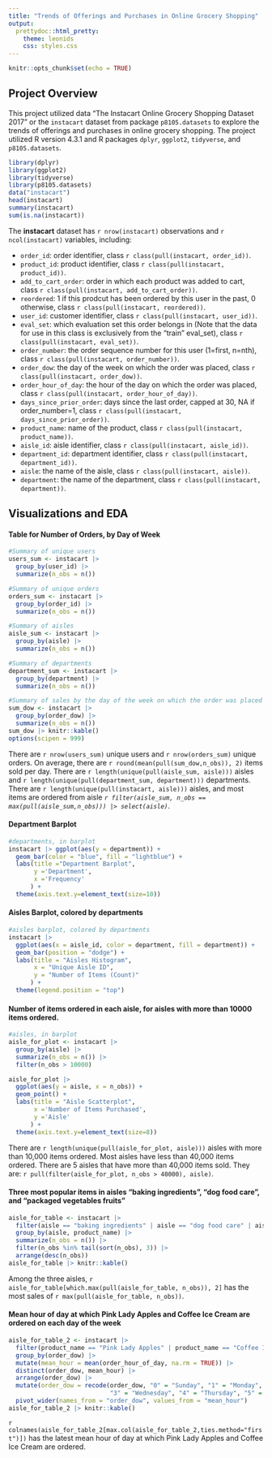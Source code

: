 ```yaml
---
title: "Trends of Offerings and Purchases in Online Grocery Shopping"
output: 
  prettydoc::html_pretty:
    theme: leonids
    css: styles.css
---
```


```r
knitr::opts_chunk$set(echo = TRUE)
```

## Project Overview

This project utilized data “The Instacart Online Grocery Shopping Dataset 2017” or the `instacart` dataset from package `p8105.datasets` to explore the trends of offerings and purchases in online grocery shopping. The project utilized R version 4.3.1 and R packages `dplyr`, `ggplot2`, `tidyverse`, and `p8105.datasets`. 

```r
library(dplyr)
library(ggplot2)
library(tidyverse)
library(p8105.datasets)
data("instacart")
head(instacart)
summary(instacart)
sum(is.na(instacart))
```

The **instacart** dataset has `r nrow(instacart)` observations and `r ncol(instacart)` variables, including: 

* `order_id`: order identifier, class `r class(pull(instacart, order_id))`.
* `product_id`: product identifier, class `r class(pull(instacart, product_id))`.
* `add_to_cart_order`: order in which each product was added to cart, class `r class(pull(instacart, add_to_cart_order))`.
* `reordered`: 1 if this prodcut has been ordered by this user in the past, 0 otherwise, class `r class(pull(instacart, reordered))`.
* `user_id`: customer identifier, class `r class(pull(instacart, user_id))`.
* `eval_set`: which evaluation set this order belongs in (Note that the data for use in this class is exclusively from the “train” eval_set), class `r class(pull(instacart, eval_set))`.
* `order_number`: the order sequence number for this user (1=first, n=nth), class `r class(pull(instacart, order_number))`.
* `order_dow`: the day of the week on which the order was placed, class `r class(pull(instacart, order_dow))`.
* `order_hour_of_day`: the hour of the day on which the order was placed, class `r class(pull(instacart, order_hour_of_day))`.
* `days_since_prior_order`: days since the last order, capped at 30, NA if order_number=1, class `r class(pull(instacart, days_since_prior_order))`.
* `product_name`: name of the product, class `r class(pull(instacart, product_name))`.
* `aisle_id`: aisle identifier, class `r class(pull(instacart, aisle_id))`.
* `department_id`: department identifier, class `r class(pull(instacart, department_id))`.
* `aisle`: the name of the aisle, class `r class(pull(instacart, aisle))`.
* `department`: the name of the department, class `r class(pull(instacart, department))`.

## Visualizations and EDA

#### Table for Number of Orders, by Day of Week
```r
#Summary of unique users
users_sum <- instacart |> 
  group_by(user_id) |> 
  summarize(n_obs = n())

#Summary of unique orders
orders_sum <- instacart |> 
  group_by(order_id) |> 
  summarize(n_obs = n())

#Summary of aisles
aisle_sum <- instacart |> 
  group_by(aisle) |> 
  summarize(n_obs = n())

#Summary of departments
department_sum <- instacart |> 
  group_by(department) |> 
  summarize(n_obs = n())

#Summary of sales by the day of the week on which the order was placed
sum_dow <- instacart |>
  group_by(order_dow) |>
  summarize(n_obs = n())
sum_dow |> knitr::kable()
options(scipen = 999)
```

There are `r nrow(users_sum)` unique users and `r nrow(orders_sum)` unique orders. On average, there are `r round(mean(pull(sum_dow,n_obs)), 2)` items sold per day. There are `r length(unique(pull(aisle_sum, aisle)))` aisles and `r length(unique(pull(department_sum, department)))` departments. There are `r length(unique(pull(instacart, aisle)))` aisles, and most items are ordered from aisle *`r filter(aisle_sum, n_obs == max(pull(aisle_sum,n_obs))) |> select(aisle)`*. 

#### Department Barplot
```r
#departments, in barplot
instacart |> ggplot(aes(y = department)) +
  geom_bar(color = "blue", fill = "lightblue") +
  labs(title ="Department Barplot",
       y ='Department',
       x ='Frequency'
      ) + 
  theme(axis.text.y=element_text(size=10))
```

#### Aisles Barplot, colored by departments
```r
#aisles barplot, colored by departments
instacart |> 
  ggplot(aes(x = aisle_id, color = department, fill = department)) + 
  geom_bar(position = "dodge") + 
  labs(title = "Aisles Histogram",
       x = "Unique Aisle ID",
       y = "Number of Items (Count)"
      ) + 
  theme(legend.position = "top")
```

#### Number of items ordered in each aisle, for aisles with more than 10000 items ordered. 
```r
#aisles, in barplot
aisle_for_plot <- instacart |>
  group_by(aisle) |>
  summarize(n_obs = n()) |>
  filter(n_obs > 10000)

aisle_for_plot |>
  ggplot(aes(y = aisle, x = n_obs)) +
  geom_point() +
  labs(title = "Aisle Scatterplot",
       x ='Number of Items Purchased',
       y ='Aisle'
      ) + 
  theme(axis.text.y=element_text(size=8))
```

There are `r length(unique(pull(aisle_for_plot, aisle)))` aisles with more than 10,000 items ordered. Most aisles have less than 40,000 items ordered. There are 5 aisles that have more than 40,000 items sold. They are: `r pull(filter(aisle_for_plot, n_obs > 40000), aisle)`.
  
#### Three most popular items in aisles “baking ingredients”, “dog food care”, and “packaged vegetables fruits”
```r
aisle_for_table <- instacart |>
  filter(aisle == "baking ingredients" | aisle == "dog food care" | aisle == "packaged vegetables fruits") |>
  group_by(aisle, product_name) |>
  summarize(n_obs = n()) |>
  filter(n_obs %in% tail(sort(n_obs), 3)) |>
  arrange(desc(n_obs))
aisle_for_table |> knitr::kable()
```

Among the three aisles, `r aisle_for_table[which.max(pull(aisle_for_table, n_obs)), 2]` has the most sales of `r max(pull(aisle_for_table, n_obs))`.

#### Mean hour of day at which Pink Lady Apples and Coffee Ice Cream are ordered on each day of the week
```r
aisle_for_table_2 <- instacart |>
  filter(product_name == "Pink Lady Apples" | product_name == "Coffee Ice Cream") |>
  group_by(order_dow) |>
  mutate(mean_hour = mean(order_hour_of_day, na.rm = TRUE)) |>
  distinct(order_dow, mean_hour) |>
  arrange(order_dow) |>
  mutate(order_dow = recode(order_dow, "0" = "Sunday", "1" = "Monday", "2" = "Tuesday", 
                            "3" = "Wednesday", "4" = "Thursday", "5" = "Friday", "6" = "Saturday")) |>
  pivot_wider(names_from = "order_dow", values_from = "mean_hour") 
aisle_for_table_2 |> knitr::kable()
```
  
`r colnames(aisle_for_table_2[max.col(aisle_for_table_2,ties.method="first")])` has the latest mean hour of day at which Pink Lady Apples and Coffee Ice Cream are ordered. 